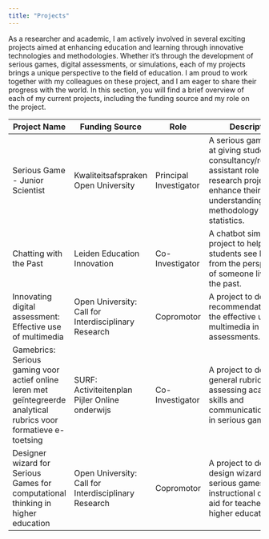 ```yaml
---
title: "Projects"
---
```


As a researcher and academic, I am actively involved in several exciting projects aimed at enhancing education and learning through innovative technologies and methodologies. Whether it's through the development of serious games, digital assessments, or simulations, each of my projects brings a unique perspective to the field of education. I am proud to work together with my colleagues on these project, and I am eager to share their progress with the world. In this section, you will find a brief overview of each of my current projects, including the funding source and my role on the project.


| Project Name                                                                                                       | Funding Source                                       | Role                   | Description                                                                                                                                                       |
|--------------------------------------------------------------------------------------------------------------------|------------------------------------------------------|------------------------|-------------------------------------------------------------------------------------------------------------------------------------------------------------------|
| Serious Game - Junior Scientist                                                                                    | Kwaliteitsafspraken Open University                  | Principal Investigator | A serious game aimed at giving students a consultancy/research-assistant role in a research project to enhance their understanding of methodology and statistics. |
| Chatting with the Past                                                                                             | Leiden Education Innovation                          | Co-Investigator        | A chatbot simulation project to help students see history from the perspective of someone living in the past.                                                     |
| Innovating digital assessment: Effective use of multimedia                                                         | Open University: Call for Interdisciplinary Research | Copromotor             | A project to develop recommendations for the effective use of multimedia in assessments.                                                                          |
| Gamebrics: Serious gaming voor actief online leren met geïntegreerde analytical rubrics voor formatieve e-toetsing | SURF: Activiteitenplan Pijler Online onderwijs       | Co-Investigator        | A project to develop a general rubric for assessing academic skills and communication growth in serious games.                                                    |
| Designer wizard for Serious Games for computational thinking in higher education                                   | Open University: Call for Interdisciplinary Research | Copromotor             | A project to develop a design wizard for serious games as an instructional design aid for teachers in higher education.                                           |